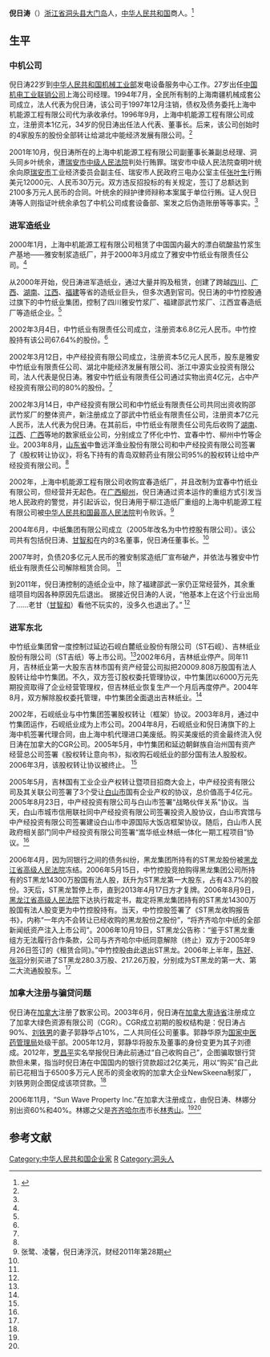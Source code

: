 '''倪日涛'''（{{bd|1962年|8月||}}）[[浙江省|浙江省]][[洞头县|洞头县]][[大门岛|大门岛]]人，[[中华人民共和国|中华人民共和国]]商人。<ref name=zy>{{Cite web |url=http://news.ifeng.com/mainland/special/liutienan/content-3/detail_2013_05/17/25398118_0.shtml |title=明星陈好和央视主持张羽疑卷入刘铁男贪腐案，凤凰网，2013年05月17日 |accessdate=2013年5月17日 |archive-date=2013年7月27日 |archive-url=https://web.archive.org/web/20130727154132/http://news.ifeng.com/mainland/special/liutienan/content-3/detail_2013_05/17/25398118_0.shtml |dead-url=no }}</ref>

==生平==
===中机公司===
倪日涛22岁到[[中华人民共和国机械工业部|中华人民共和国机械工业部]]发电设备服务中心工作。27岁出任[[中国机电工业联销公司|中国机电工业联销公司]]上海公司经理。1994年7月，全民所有制的上海南疆机械成套公司成立，法人代表为倪日涛，该公司于1997年12月注销，债权及债务委托上海中机能源工程有限公司代为承收承付。1996年9月，上海中机能源工程有限公司成立，注册资本1亿元，34岁的倪日涛出任法人代表、董事长。后来，该公司创始时的4家股东的股份全部转让给湖北中能经济发展有限公司。<ref name=zy/>

2001年10月，倪日涛所在的上海中机能源工程有限公司副董事长兼副总经理、洞头同乡叶统余，遭[[瑞安市中级人民法院|瑞安市中级人民法院]]判处行贿罪。瑞安市中级人民法院查明叶统余向原[[瑞安市|瑞安市]]工业经济委员会副主任、瑞安市人民政府三电办公室主任[[张叶生|张叶生]]行贿美元12000元、人民币30万元。双方违反招投标的有关规定，签订了总额达到2100多万元人民币的合同。叶统余的辩护律师辩称本案属于单位行贿。证人倪日涛等人则指证叶统余承包了中机公司成套设备部、案发之后伪造账册等等事实。<ref name=zy/>

===进军造纸业===
2000年1月，上海中机能源工程有限公司租赁了中国国内最大的漂白硫酸盐竹浆生产基地——雅安制浆造纸厂，并于2000年3月成立了雅安中竹纸业有限责任公司。<ref name=zy/>

从2000年开始，倪日涛进军造纸业，通过大量并购及租赁，创建了跨越[[四川|四川]]、[[广西|广西]]、[[湖南|湖南]]、[[江西|江西]]、[[福建|福建]]等省的造纸业巨头，但多次遇到官司。倪日涛的中竹控股通过旗下的中竹纸业集团，控制了四川雅安竹浆厂、福建邵武竹浆厂、江西宜春造纸厂等造纸企业。<ref name=zy/>

2002年3月4日，中竹纸业有限责任公司成立，注册资本6.8亿元人民币。中竹控股持有该公司67.64%的股份。<ref name=zy/>

2002年3月12日，中产经投资有限公司成立，注册资本5亿元人民币，股东是雅安中竹纸业有限责任公司、湖北中能经济发展有限公司、浙江中源实业投资有限公司，法人代表是倪日涛。雅安中竹纸业有限责任公司通过实物出资4亿元，占中产经投资有限公司的80%的股份。<ref name=zy/>

2002年3月14日，中产经投资有限公司和中竹纸业有限责任公司共同出资收购邵武竹浆厂的整体资产，新注册成立了邵武中竹纸业有限责任公司，注册资本7亿元人民币，法人代表为倪日涛。在其前后，中竹纸业有限责任公司先后收购了[[湖南|湖南]]、[[江西|江西]]、[[广西|广西]]等地的数家纸业公司，分别成立了怀化中竹、宜春中竹、柳州中竹等企业。2003年8月，[[山东省|山东省]]中鲁远洋渔业股份有限公司和中产经投资有限公司签署了《股权转让协议》，将名下持有的青岛双鲸药业有限公司95%的股权转让给中产经投资有限公司。<ref name=zy/>

2002年，上海中机能源工程有限公司收购宜春造纸厂，并且改制为宜春中竹纸业有限公司，但经营并无起色。在[[广西|广西]][[柳州|柳州]]，倪日涛通过资本运作的重组方式引发当地人民政府的警觉，并引起诉讼，倪日涛用于柳江造纸厂重组的上海中机能源工程有限公司被[[中华人民共和国最高人民法院|中华人民共和国最高人民法院]]判令败诉。<ref name=zhang>张鹭、凌馨，倪日涛浮沉，财经2011年第28期</ref> 

2004年6月，中纸集团有限公司成立（2005年改名为中竹控股有限公司）。该公司共有包括倪日涛、[[甘智和|甘智和]]在内的3名董事，倪日涛任董事长。<ref name=zy/>

2007年时，负债20多亿元人民币的雅安制浆造纸厂宣布破产，并依法与雅安中竹纸业有限责任公司解除租赁合同。 <ref name=zhang/>

到2011年，倪日涛控制的造纸企业中，除了福建邵武一家仍正常经营外，其余重组项目均因各种原因先后退出。 据接近倪日涛的人说，“他基本上在这个行业出局了……老甘（[[甘智和|甘智和]]）看他不玩实的，没多久也退出了。” <ref name=zhang/>

===进军东北===
中竹纸业集团曾一度控制过延边石岘白麓纸业股份有限公司（ST石岘）、吉林纸业股份有限公司（ST吉纸）等上市公司。<ref name=zy/>2002年6月，吉林纸业停产。同年11月，吉林纸业第一大股东吉林市国有资产经营公司拟把20009.808万股国有法人股转让给中竹集团。不久，双方签订股权委托管理协议，中竹集团以6000万元先期投资取得了企业经营管理权，但吉林纸业恢复生产一个月后再度停产。2004年8月，双方解除股权委托管理，中竹集团全面退出吉林纸业。<ref name=zhang/>

2002年，石岘纸业与中竹集团签署股权转让（框架）协议。2003年8月，通过中竹集团运作，石岘纸业成为上市公司。2004年8月，石岘纸业和倪日涛旗下的上海中机签署代理合同，由上海中机代理进口美废纸。购买美废纸的资金最终流入倪日涛在加拿大的CGR公司。2005年5月，中竹集团和延边朝鲜族自治州国有资产经营总公司签署《股权转让意向书》，拟收购石岘纸业的部分国有法人股股权。2006年3月，该股权转让协议被终止。 <ref name=zhang/>

2005年5月，吉林国有工业企业产权转让暨项目招商大会上，中产经投资有限公司及其关联公司签署了3个受让[[白山市|白山市]]国有企业产权的协议，总价值高于4亿元。2005年8月23日，中产经投资有限公司与白山市签署“战略伙伴关系”协议。当天，白山市城市信用联社同中产经投资有限公司签署投资入股协议，白山市宾馆与中产经投资有限公司签署建设白山市中源国际大饭店框架协议。随后，白山市人民政府相关部门同中产经投资有限公司签署“嵩华纸业林纸一体化一期工程项目”协议。<ref name=zy/>

2006年4月，因为同银行之间的债务纠纷，黑龙集团所持有的ST黑龙股份被[[黑龙江省高级人民法院|黑龙江省高级人民法院]]冻结。2006年5月15日，中竹控股竞拍购得黑龙集团公司所持有的ST黑龙14300万股国有法人股，跃升为ST黑龙第一大股东，占有43.7%的股份。3天后，ST黑龙暂停上市，直到2013年4月17日方才复牌。2006年8月9日，[[黑龙江省高级人民法院|黑龙江省高级人民法院]]下达执行裁定书，裁定将黑龙集团持有的ST黑龙14300万股国有法人股变更为中竹控股持有。当天，中竹控股签署了《ST黑龙收购报告书》，内称“一年内不会转让已经收购的黑龙股份之股份”，“将齐齐哈尔中纸的全部新闻纸资产注入上市公司”。2006年10月19日，ST黑龙公告称：“鉴于ST黑龙重组方无法履行合作条款，公司与齐齐哈尔中纸同意解除（终止）双方于2005年9月26日签订的《租赁合同》。”中竹控股由此退出ST黑龙。2006年上半年，[[陈好|陈好]]、[[张羽_(央视)|张羽]]分别买进了ST黑龙280.3万股、217.26万股，分别成为ST黑龙的第一大、第二大流通股股东。<ref name=zy/>

===加拿大注册与骗贷问题===
倪日涛在[[加拿大|加拿大]]注册了数家公司。2003年6月，倪日涛在[[加拿大|加拿大]][[卑诗省|卑诗省]]注册成立了加拿大绿色资源有限公司（CGR）。CGR成立初期的股权结构是：倪日涛占90%、[[刘铁男|刘铁男]]的妻子郭静华占10%，二人共同任公司董事。郭静华原为[[国家中医药管理局|国家中医药管理局]]处级干部。2005年12月，郭静华将股东及董事的身份变更为其子刘德成。2012年，[[罗昌平|罗昌平]]实名举报倪日涛此前通过“自己收购自己”，企图骗取银行贷款但未果，指当时倪日涛在中国国内的银行贷款超过2亿美元，用以“购买”自己此前已花相当于6500多万元人民币的资金收购的加拿大企业NewSkeena制浆厂，刘铁男则企图促成该项贷款。<ref name=zy/>

2006年11月，“Sun Wave Property Inc.”在加拿大注册成立，由倪日涛、林娜分别出资60%和40%。林娜之父是[[齐齐哈尔市|齐齐哈尔市]]市长[[林秀山|林秀山]]。<ref name=zy/><ref name=zhang/>

==参考文献==
{{reflist}}

{{DEFAULTSORT:Ni倪}}
[[Category:中华人民共和国企业家|Category:中华人民共和国企业家]]
[[Category:倪姓|R]]
[[Category:洞头人|Category:洞头人]]
